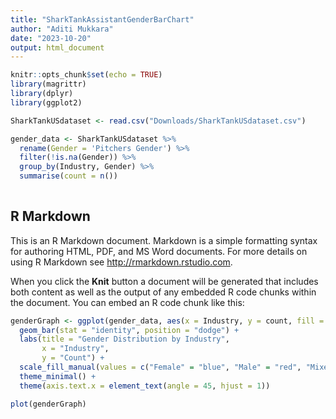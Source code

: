 ```yaml
---
title: "SharkTankAssistantGenderBarChart"
author: "Aditi Mukkara"
date: "2023-10-20"
output: html_document
---
```


```r
knitr::opts_chunk$set(echo = TRUE)
library(magrittr)
library(dplyr)
library(ggplot2)

SharkTankUSdataset <- read.csv("Downloads/SharkTankUSdataset.csv")

gender_data <- SharkTankUSdataset %>%
  rename(Gender = 'Pitchers Gender') %>%
  filter(!is.na(Gender)) %>%
  group_by(Industry, Gender) %>%
  summarise(count = n())
 
```

## R Markdown

This is an R Markdown document. Markdown is a simple formatting syntax for authoring HTML, PDF, and MS Word documents. For more details on using R Markdown see <http://rmarkdown.rstudio.com>.

When you click the **Knit** button a document will be generated that includes both content as well as the output of any embedded R code chunks within the document. You can embed an R code chunk like this:

```r
genderGraph <- ggplot(gender_data, aes(x = Industry, y = count, fill = Gender)) +
  geom_bar(stat = "identity", position = "dodge") +
  labs(title = "Gender Distribution by Industry",
       x = "Industry",
       y = "Count") +
  scale_fill_manual(values = c("Female" = "blue", "Male" = "red", "Mixed Team" = "purple")) +
  theme_minimal() +
  theme(axis.text.x = element_text(angle = 45, hjust = 1))

plot(genderGraph)
```

